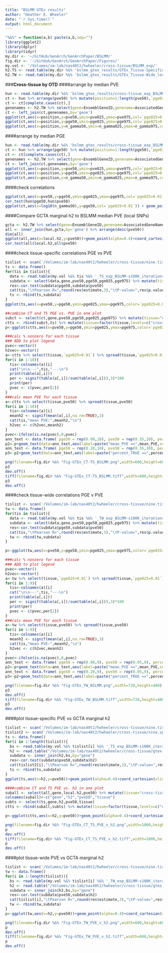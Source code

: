 ```yaml
---
title: "BSLMM GTEx results"
author: "Heather E. Wheeler"
date: "`r Sys.time()`"
output: html_document
---
```


```r
"%&%" = function(a,b) paste(a,b,sep="")
library(ggplot2)
library(dplyr)
library(tidyr)
my.dir <- '~/GitHub/GenArch/GenArchPaper/BSLMM/'
fig.dir <- '~/GitHub/GenArch/GenArchPaper/Figures/'
my.vol <- '/Volumes/im-lab/nas40t2/hwheeler/cross-tissue/BSLMM_exp/'
h2.TS <- read.table(my.dir %&% 'bslmm_gtex_results/GTEx_Tissue-Specific_local_h2_se_geneinfo.txt',header=TRUE, sep='\t')
h2.TW <- read.table(my.dir %&% 'bslmm_gtex_results/GTEx_Tissue-Wide_local_h2_se_geneinfo.txt',header=TRUE, sep='\t')
```

###**Cross-tissue by OTD**
####arrange by median PVE
```r
hun <- read.table(my.dir %&% 'bslmm_gtex_results/cross-tissue_exp_BSLMM-s100K_iterations_all_chr1-22_2015-07-20.txt',header=T)
ct <- hun %>% arrange(pve50) %>% mutate(position=1:length(pve50),`pge025>0.01`=pge025>0.01) 
ct <- ct[complete.cases(ct),]
genenames <- h2.TW %>% select(gene=EnsemblGeneID,genename=AssociatedGeneName)
ct <- left_join(ct,genenames,by='gene')
ggplot(ct,aes(x=position,y=pve50,ymin=pve025,ymax=pve975,col=`pge025>0.01`)) + geom_pointrange(col='gray')+geom_point()
ggplot(ct,aes(x=position,y=pge50,ymin=pge025,ymax=pge975,col=`pge025>0.01`)) + geom_pointrange(col='gray')+geom_point()
ggplot(ct,aes(x=position,y=n_gamma50,ymin=n_gamma025,ymax=n_gamma975,col=`pge025>0.01`)) + geom_pointrange(col='gray')+geom_point()
```

####arrange by median PGE
```r
hun <- read.table(my.dir %&% 'bslmm_gtex_results/cross-tissue_exp_BSLMM-s100K_iterations_all_chr1-22_2015-07-20.txt',header=T)
ct <- hun %>% arrange(pge50) %>% mutate(position=1:length(pge50),`pge025>0.01`=pge025>0.01) 
ct <- ct[complete.cases(ct),]
genenames <- h2.TW %>% select(gene=EnsemblGeneID,genename=AssociatedGeneName)
ct <- left_join(ct,genenames,by='gene')
ggplot(ct,aes(x=position,y=pve50,ymin=pve025,ymax=pve975,col=`pge025>0.01`)) + geom_pointrange(col='gray')+geom_point()
ggplot(ct,aes(x=position,y=pge50,ymin=pge025,ymax=pge975,col=`pge025>0.01`)) + geom_pointrange(col='gray')+geom_point()
ggplot(ct,aes(x=position,y=n_gamma50,ymin=n_gamma025,ymax=n_gamma975,col=`pge025>0.01`)) + geom_pointrange(col='gray')+geom_point()
```

####check correlations
```r
ggplot(ct,aes(x=pve50,y=pge50,ymin=pge025,ymax=pge975,col=`pge025>0.01`)) + geom_pointrange(col='gray') + geom_point() 
cor.test(hun$pge50,hun$pve50)
ggplot(ct,aes(x=log10(n_gamma50),y=pge50,col=`pge025>0.01`)) + geom_point(alpha=0.3)
```

####Compare GCTA marginal h2 to BSLMM median PVE (local SNPs)
```r
gcta <- h2.TW %>% select(gene=EnsemblGeneID,genename=AssociatedGeneName,local.h2=h2.CrossTissue)
all <- inner_join(hun,gcta,by='gene') %>% arrange(desc(pve50))
dim(all)
ggplot(all,aes(x=local.h2,y=pve50))+geom_point(alpha=0.4)+coord_cartesian(xlim=c(0,1),ylim=c(0,1))+xlab(expression("GCTA h"^2))+ylab('BSLMM PVE')+geom_abline(c(0,1),color='red')
cor.test(all$local.h2,all$pve50)
```

####check tissue-specific correlations PGE vs PVE
```r
tislist <- scan('/Volumes/im-lab/nas40t2/hwheeler/cross-tissue/nine.tissue.list',sep="\n",what="character")
ts <- data.frame()
for(tis in tislist){
  data <- read.table(my.vol %&% tis %&% '_TS_exp_BSLMM-s100K_iterations_all_chr1-22_2015-08-06.txt',header=T,sep="\t")  
  subdata <- select(data,gene,pve50,pge50,pge025,pge975) %>% mutate(tissue=tis,`pge025>0.01`=pge025>0.01)
  res<-cor.test(subdata$pge50,subdata$pve50)
  cat(tis,"\tPearson R=",round(res$estimate,3),"\tP-value=",res$p.value,"\n")
  ts <- rbind(ts,subdata)
}
ggplot(ts,aes(x=pve50,y=pge50,ymin=pge025,ymax=pge975,color=`pge025>0.01`) ) + facet_wrap(~tissue,ncol=3) + geom_pointrange(col='gray')+geom_point()+theme_bw()+ggtitle("BSLMM Tissue-Specific")

##combine CT and TS PGE vs. PVE in one plot
subct <- select(ct,gene,pve50,pge50,pge025,pge975) %>% mutate(tissue="cross-tissue",`pge025>0.01`=pge025>0.01)
ctts <- rbind(subct,ts) %>% mutate(tissue=factor(tissue,levels=c("cross-tissue","Adipose-Subcutaneous","Artery-Tibial","Heart-LeftVentricle","Lung","Muscle-Skeletal","Nerve-Tibial","Skin-SunExposed(Lowerleg)","Thyroid","WholeBlood")))
p<-ggplot(ctts,aes(x=pve50,y=pge50,ymin=pge025,ymax=pge975,color=`pge025>0.01`)) + facet_wrap(~tissue,ncol=2) + geom_pointrange(col='gray')+geom_point()+theme_bw()+ggtitle("BSLMM CT and TS") + coord_cartesian(xlim=c(-0.05,1.05))

###calc % nonzero for each tissue
### ADD to plot legend
pvec<-vector()
h2vec<-vector()
a<-ctts %>% select(tissue,`pge025>0.01`) %>% spread(tissue,`pge025>0.01`)
for(i in 1:10){
  tis<-colnames(a)[i]
  cat("\n\n---",tis,"---\n")
  print(table(a[,i]))
  per <- signif(table(a[,i])/sum(table(a[,i])),3)*100
  print(per)
  pvec <- c(pvec,per[2])
}
###calc mean PVE for each tissue
a<-ctts %>% select(tissue,pve50) %>% spread(tissue,pve50)
for(i in 1:10){
  tis<-colnames(a)[i]
  meanh2 <- signif(mean(a[,i],na.rm=TRUE),3)
  cat(tis,"mean PVE:",meanh2,"\n")
  h2vec <- c(h2vec,meanh2)
}
pvec<-ifelse(is.na(pvec),0,pvec)
ann_text <- data.frame( pge50 = rep(0.08,10), pve50 = rep(0.55,10), percent= pvec, mean_PVE = h2vec, tissue = factor(colnames(a)), pge025=rep(0.9,10), pge975=rep(0.9,10), nonzeroCI=rep(NA,10), se=rep(0.9,10))
p2<-p+geom_text(data=ann_text,aes(label=paste("mean_PVE ==",mean_PVE,sep="")),color="black",show_guide=F,parse=T,hjust=0,size=3) 
ann_text <- data.frame( pge50 = rep(0.20,10), pve50 = rep(0.55,10), percent= pvec, mean_PVE = h2vec, tissue = factor(colnames(a)), pge025=rep(0.9,10), pge975=rep(0.9,10), nonzeroCI=rep(NA,10), se=rep(0.9,10))
p3<-p2+geom_text(data=ann_text,aes(label=paste("percent_TRUE ==",percent,sep="")),color="black",show_guide=F,parse=T,hjust=0,size=3)+ theme(legend.justification=c(1,1), legend.position=c(1,1))

png(filename=fig.dir %&% "Fig-GTEx_CT-TS_BSLMM.png",width=600,height=600)
p3
dev.off()
tiff(filename=fig.dir %&% "Fig-GTEx_CT-TS_BSLMM.tiff",width=600,height=600)
p3
dev.off()
```

####check tissue-wide correlations PGE v PVE
```r
tislist <- scan('/Volumes/im-lab/nas40t2/hwheeler/cross-tissue/nine.tissue.list',sep="\n",what="character")
tw <- data.frame()
for(tis in tislist){
  data <- read.table(my.vol %&% tis %&% '_TW_exp_BSLMM-s100K_iterations_all_chr1-22_2015-10-18.txt',header=T,sep="\t")  
  subdata <- select(data,gene,pve50,pge50,pge025,pge975) %>% mutate(tissue=tis,`pge025>0.01`=pge025>0.01)
  res<-cor.test(subdata$pge50,subdata$pve50)
  cat(tis,"\tPearson R=",round(res$estimate,3),"\tP-value=",res$p.value,"\n")
  tw <- rbind(tw,subdata)
}

p<-ggplot(tw,aes(x=pve50,y=pge50,ymin=pge025,ymax=pge975,color=`pge025>0.01`) ) + facet_wrap(~tissue,ncol=3) + geom_pointrange(col='gray')+geom_point()+theme_bw()+ggtitle("BSLMM Tissue-Wide")

###calc % nonzero for each tissue
### ADD to plot legend
pvec<-vector()
h2vec<-vector()
a<-tw %>% select(tissue,`pge025>0.01`) %>% spread(tissue,`pge025>0.01`)
for(i in 1:9){
  tis<-colnames(a)[i]
  cat("\n\n---",tis,"---\n")
  print(table(a[,i]))
  per <- signif(table(a[,i])/sum(table(a[,i])),3)*100
  print(per)
  pvec <- c(pvec,per[2])
}
###calc mean PVE for each tissue
a<-tw %>% select(tissue,pve50) %>% spread(tissue,pve50)
for(i in 1:9){
  tis<-colnames(a)[i]
  meanh2 <- signif(mean(a[,i],na.rm=TRUE),3)
  cat(tis,"mean PVE:",meanh2,"\n")
  h2vec <- c(h2vec,meanh2)
}
pvec<-ifelse(is.na(pvec),0,pvec)
ann_text <- data.frame( pge50 = rep(0.08,9), pve50 = rep(0.05,9), percent= pvec, mean_PVE = h2vec, tissue = factor(colnames(a)), pge025=rep(0.9,9), pge975=rep(0.9,9), nonzeroCI=rep(NA,9), se=rep(0.9,9))
p2<-p+geom_text(data=ann_text,aes(label=paste("mean_PVE ==",mean_PVE,sep="")),color="black",show_guide=F,parse=T,hjust=0,size=3) 
ann_text <- data.frame( pge50 = rep(0.20,9), pve50 = rep(0.05,9), percent= pvec, mean_PVE = h2vec, tissue = factor(colnames(a)), pge025=rep(0.9,9), pge975=rep(0.9,9), nonzeroCI=rep(NA,9), se=rep(0.9,9))
p3<-p2+geom_text(data=ann_text,aes(label=paste("percent_TRUE ==",percent,sep="")),color="black",show_guide=F,parse=T,hjust=0,size=3)+ theme(legend.justification=c(1,0), legend.position=c(1,0))

png(filename=fig.dir %&% "Fig-GTEx_TW_BSLMM.png",width=720,height=480)
p3
dev.off()
tiff(filename=fig.dir %&% "Fig-GTEx_TW_BSLMM.tiff",width=720,height=480)
p3
dev.off()
```

####plot tissue-specific PVE vs GCTA marginal h2
```r
tislist <- scan('/Volumes/im-lab/nas40t2/hwheeler/cross-tissue/nine.tissue.list',sep="\n",what="character")
tislist2 <- scan('/Volumes/im-lab/nas40t2/hwheeler/cross-tissue/nine.spaces.tissue.list',sep="\n",what="character")
ts <- data.frame()
for(i in 1:length(tislist)){
  bs <- read.table(my.vol %&% tislist[i] %&% '_TS_exp_BSLMM-s100K_iterations_all_chr1-22_2015-08-06.txt',header=T,sep="\t") %>% select(gene,pve50)
  h2 <- read.table("/Volumes/im-lab/nas40t2/hwheeler/cross-tissue/gtex-h2-estimates/GTEx.resid.tissue-specific.h2_" %&% tislist2[i] %&% "_marginal.local_2015-03-23.txt",header=T, sep="\t") %>% select(tissue,ensid,h2) %>% mutate(gene=ensid)
  subdata <- inner_join(h2,bs,by="gene")
  res<-cor.test(subdata$pve50,subdata$h2)
  cat(tislist2[i],"\tPearson R=",round(res$estimate,3),"\tP-value=",res$p.value,"\n")
  ts <- rbind(ts,subdata)
}
ggplot(ts,aes(x=h2,y=pve50))+geom_point(alpha=0.4)+coord_cartesian(xlim=c(-0.05,1.05),ylim=c(-0.05,1.05))+xlab(expression("GCTA h"^2))+ylab('BSLMM PVE')+geom_abline(c(0,1),color='red') + facet_wrap(~tissue,ncol=3)+theme_bw()+ggtitle("Tissue-Specific")

####combine CT and TS PVE vs. h2 in one plot
suball <- select(all,gene,local.h2,pve50) %>% mutate(tissue="cross-tissue")
colnames(suball)<-c("gene","h2","pve50","tissue")
subts <- select(ts,gene,h2,pve50,tissue)
ctts <- rbind(suball,subts) %>% mutate(tissue=factor(tissue,levels=c("cross-tissue","Adipose - Subcutaneous","Artery - Tibial","Heart - Left Ventricle","Lung","Muscle - Skeletal","Nerve - Tibial","Skin - Sun Exposed (Lower leg)","Thyroid","Whole Blood")))

p<-ggplot(ctts,aes(x=h2,y=pve50))+geom_point(alpha=0.4)+coord_cartesian(xlim=c(-0.05,1.05),ylim=c(-0.05,1.05))+xlab(expression("GCTA h"^2))+ylab('BSLMM PVE')+geom_abline(c(0,1),color='red') + facet_wrap(~tissue,ncol=5)+theme_bw()+ggtitle("CT and TS")

png(filename=fig.dir %&% "Fig-GTEx_CT_TS_PVE_v_h2.png",width=1000,height=450)
p
dev.off()
tiff(filename=fig.dir %&% "Fig-GTEx_CT_TS_PVE_v_h2.tiff",width=1000,height=450)
p
dev.off()
```

####plot tissue-wide PVE vs GCTA marginal h2
```r
tislist <- scan('/Volumes/im-lab/nas40t2/hwheeler/cross-tissue/nine.tissue.list',sep="\n",what="character")
tw <- data.frame()
for(i in 1:length(tislist)){
  bs <- read.table(my.vol %&% tislist[i] %&% '_TW_exp_BSLMM-s100K_iterations_all_chr1-22_2015-10-18.txt',header=T,sep="\t") %>% select(gene,pve50)
  h2 <- read.table("/Volumes/im-lab/nas40t2/hwheeler/cross-tissue/gtex-h2-estimates/GTEx.tissue-wide.h2_" %&% tislist[i] %&% "_marginal.local_2015-03-24.txt",header=T, sep="\t") %>% select(tissue,ensid,h2) %>% mutate(gene=ensid)
  subdata <- inner_join(h2,bs,by="gene")
  res<-cor.test(subdata$pve50,subdata$h2)
  cat(tislist[i],"\tPearson R=",round(res$estimate,3),"\tP-value=",res$p.value,"\n")
  tw <- rbind(tw,subdata)
}
p<-ggplot(tw,aes(x=h2,y=pve50))+geom_point(alpha=0.4)+coord_cartesian(xlim=c(-0.05,1.05),ylim=c(-0.05,1.05))+xlab(expression("GCTA h"^2))+ylab('BSLMM PVE')+geom_abline(c(0,1),color='red') + facet_wrap(~tissue,ncol=3)+theme_bw()+ggtitle("Tissue-Wide")

png(filename=fig.dir %&% "Fig-GTEx_TW_PVE_v_h2.png",width=600,height=600)
p
dev.off()
tiff(filename=fig.dir %&% "Fig-GTEx_TW_PVE_v_h2.tiff",width=600,height=600)
p
dev.off()
```